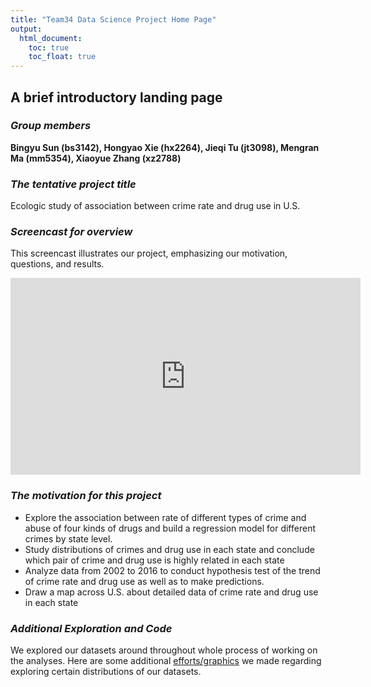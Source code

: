 ```yaml
---
title: "Team34 Data Science Project Home Page"
output:
  html_document: 
    toc: true
    toc_float: true
---
```



## A brief introductory landing page


### *Group members*

**Bingyu Sun (bs3142), Hongyao Xie (hx2264), Jieqi Tu (jt3098), **
**Mengran Ma (mm5354), Xiaoyue Zhang (xz2788)**
  

### *The tentative project title*

Ecologic study of association between crime rate and drug use in U.S. 

### *Screencast for overview*
This screencast illustrates our project, emphasizing our motivation, questions, and results.

<iframe width="560" height="315" src="https://www.youtube.com/watch?v=nEqlPeCH6QE&list=PLGwgTarsp82ReHt_zysockiMiav9CkEQ4&index=3&t=0s" frameborder="0" gesture="media" allow="encrypted-media" allowfullscreen></iframe>

### *The motivation for this project*
 * Explore the association between rate of different types of crime and abuse of four kinds of drugs and build a regression model for different crimes by state level.
 * Study distributions of crimes and drug use in each state and conclude which pair of crime and drug use is highly related in each state
 * Analyze data from 2002 to 2016 to conduct hypothesis test of the trend of crime rate and drug use as well as to make predictions.
 * Draw a map across U.S. about detailed data of crime rate and drug use in each state 

### *Additional Exploration and Code*

We explored our datasets around throughout whole process of working on the analyses. Here are some additional [efforts/graphics](Drug_code.html) we made regarding exploring certain distributions of our datasets.

